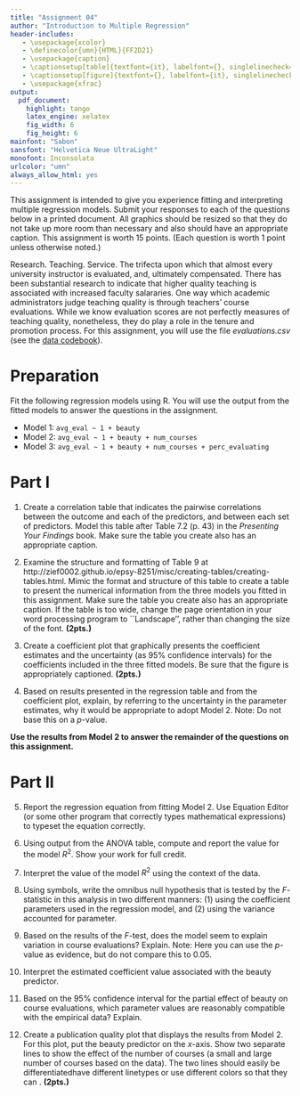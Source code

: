 ```yaml
---
title: "Assignment 04"
author: "Introduction to Multiple Regression"
header-includes:
   - \usepackage{xcolor}
   - \definecolor{umn}{HTML}{FF2D21}
   - \usepackage{caption}
   - \captionsetup[table]{textfont={it}, labelfont={}, singlelinecheck=false, labelsep=newline}
   - \captionsetup[figure]{textfont={}, labelfont={it}, singlelinecheck=false, labelsep=period}
   - \usepackage{xfrac}
output: 
  pdf_document:
    highlight: tango
    latex_engine: xelatex
    fig_width: 6
    fig_height: 6
mainfont: "Sabon"
sansfont: "Helvetica Neue UltraLight"
monofont: Inconsolata
urlcolor: "umn"
always_allow_html: yes
---
```


\frenchspacing

This assignment is intended to give you experience fitting and interpreting multiple regression models. Submit your responses to each of the questions below in a printed document. All graphics should be resized so that they do not take up more room than necessary and also should have an appropriate caption. This assignment is worth 15 points. (Each question is worth 1 point unless otherwise noted.)

\rule{0.5\linewidth}{\linethickness}

Research. Teaching. Service. The trifecta upon which that almost every university instructor is evaluated, and, ultimately compensated. There has been substantial research to indicate that higher quality teaching is associated with increased faculty salararies. One way which academic administrators judge teaching quality is through teachers' course evaluations. While we know evaluation scores are not perfectly measures of teaching quality, nonetheless, they do play a role in the tenure and promotion process. For this assignment, you will use the file *evaluations.csv* (see the [data codebook](http://zief0002.github.io/epsy-8251/codebooks/evaluations.html)).


# Preparation

Fit the following regression models using R. You will use the output from the fitted models to answer the questions in the assignment.

- Model 1: `avg_eval ~ 1 + beauty`
- Model 2: `avg_eval ~ 1 + beauty + num_courses`
- Model 3: `avg_eval ~ 1 + beauty + num_courses + perc_evaluating`

# Part I

1. Create a correlation table that indicates the pairwise correlations between the outcome and each of the predictors, and between each set of predictors. Model this table after Table 7.2 (p. 43) in the *Presenting Your Findings* book. Make sure the table you create also has an appropriate caption.

2. Examine the structure and formatting of Table 9 at http://zief0002.github.io/epsy-8251/misc/creating-tables/creating-tables.html. Mimic the format and structure of this table to create a table to present the numerical information from the three models you fitted in this assignment. Make sure the table you create also has an appropriate caption. If the table is too wide, change the page orientation in your word processing program to ``Landscape'', rather than changing the size of the font. **(2pts.)**

3. Create a coefficient plot that graphically presents the coefficient estimates and the uncertainty (as 95\% confidence intervals) for the coefficients included in the three fitted models. Be sure that the figure is appropriately captioned. **(2pts.)**

4. Based on results presented in the regression table and from the coefficient plot, explain, by referring to the uncertainty in the parameter estimates, why it would be appropriate to adopt Model 2. Note: Do not base this on a *p*-value.



\newpage

**Use the results from Model 2 to answer the remainder of the questions on this assignment.**
\vspace {2em}

# Part II

5. Report the regression equation from fitting Model 2. Use Equation Editor (or some other program that correctly types mathematical expressions) to typeset the equation correctly.

6. Using output from the ANOVA table, compute and report the value for the model $R^2$. Show your work for full credit.

7. Interpret the value of the model $R^2$ using the context of the data.

8. Using symbols, write the omnibus null hypothesis that is tested by the *F*-statistic in this analysis in two different manners: (1) using the coefficient parameters used in the regression model, and (2) using the variance accounted for parameter.

9. Based on the results of the *F*-test, does the model seem to explain variation in course evaluations? Explain. Note: Here you can use the *p*-value as evidence, but do not compare this to 0.05.

10. Interpret the estimated coefficient value associated with the beauty predictor.

11. Based on the 95% confidence interval for the partial effect of beauty on course evaluations, which parameter values are reasonably compatible with the empirical data? Explain. 

12. Create a publication quality plot that displays the results from Model 2. For this plot, put the beauty predictor on the *x*-axis. Show two separate lines to show the effect of the number of courses (a small and large number of courses based on the data). The two lines should easily be differentiatedhave different linetypes or use different colors so that they can . **(2pts.)**
